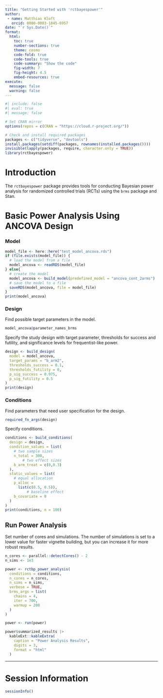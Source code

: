 ```yaml
---
title: "Getting Started with 'rctbayespower'"
author: 
 - name: Matthias Kloft
   orcid: 0000-0003-1845-6957
date: "`r Sys.Date()`"
format:
  html:
    toc: true
    number-sections: true
    theme: cosmo
    code-fold: true
    code-tools: true
    code-summary: "Show the code"
    fig-width: 7
    fig-height: 4.5
    embed-resources: true
execute:
  message: false
  warning: false
---
```


```r
#| include: false
#| eval: true
#| message: false

# Set CRAN mirror
options(repos = c(CRAN = "https://cloud.r-project.org/"))

# Check and install required packages
packages <- c("tidyverse", "devtools")
install.packages(setdiff(packages, rownames(installed.packages())))
invisible(lapply(packages, require, character.only = TRUE))
library(rctbayespower)
```

# Introduction

The `rctbayespower` package provides tools for conducting Bayesian power analysis for randomized controlled trials (RCTs) using the `brms` package and Stan. 



# Basic Power Analysis Using ANCOVA Design



### Model

```r
model_file <- here::here("test_model_ancova.rds")
if (file.exists(model_file)) {
  # load the model from a file
  model_ancova <- readRDS(model_file)
} else{
  # create the model
  model_ancova <- build_model(predefined_model = "ancova_cont_2arms")
  # save the model to a file
  saveRDS(model_ancova, file = model_file)
}
print(model_ancova)
```

### Design

Find possible target parameters in the model.
```r
model_ancova@parameter_names_brms
```

Specify the study design with target parameter, thresholds for success and futility, and significance levels for frequentist-like power.
```r
design <- build_design(
  model = model_ancova,
  target_params = "b_arm2",
  thresholds_success = 0.1,
  thresholds_futility = 0,
  p_sig_success = 0.975,
  p_sig_futility = 0.5
)
print(design)
```


### Conditions

Find parameters that need user specification for the design.
```r
required_fn_args(design)
```

Specify conditions.
```r
conditions <- build_conditions(
  design = design,
  condition_values = list(
    # two sample sizes
    n_total = 300,
        # two effect sizes
    b_arm_treat = c(0,0.3)
  ),
  static_values = list(
    # equal allocation
    p_alloc =
      list(c(0.5, 0.5)),
          # baseline effect
    b_covariate = 0
  )
)
print(conditions, n = 100)
```


## Run Power Analysis
Set number of cores and simulations. The number of simulations is set to a lower value for faster vignette building, but you can increase it for more robust results.
```r
n_cores <- parallel::detectCores() - 2
n_sims <- 1e3
```

```r
power <- rctbp_power_analysis(
  conditions = conditions,
  n_cores = n_cores,
  n_sims = n_sims,
  verbose = TRUE,
  brms_args = list(
    chains = 4,
    iter = 700,
    warmup = 200
  )
)

power <- run(power)

power$summarized_results |> 
  kableExt::kableExtra(
    caption = "Power Analysis Results",
    digits = 3,
    format = "html"
  )
```



***


# Session Information

```r
sessionInfo()
```
